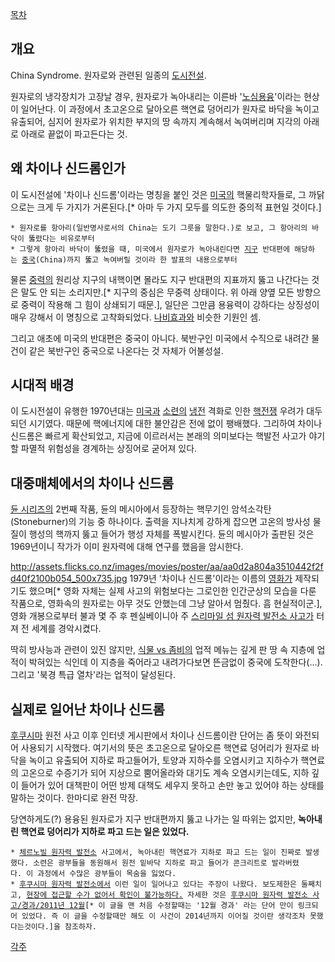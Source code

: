 [[목차]]
== 개요 ==
China Syndrome.
원자로와 관련된 일종의 [[도시전설]]. 

원자로의 냉각장치가 고장날 경우, 원자로가 녹아내리는 이른바 '[[노심용융]]'이라는 현상이 일어난다. 이 과정에서 초고온으로 달아오른 핵연료 덩어리가 원자로 바닥을 녹이고 유출되어, 심지어 원자로가 위치한 부지의 땅 속까지 계속해서 녹여버리며 지각의 아래로 아래로 끝없이 파고든다는 것.

== 왜 차이나 신드롬인가 ==
이 도시전설에 '차이나 신드롬'이라는 명칭을 붙인 것은 [[미국]]의 핵물리학자들로, 그 까닭으로는 크게 두 가지가 거론된다.[* 아마 두 가지 모두를 의도한 중의적 표현일 것이다.]

 * 원자로를 항아리(일반명사로서의 China는 도기 그릇을 말한다.)로 보고, 그 항아리의 바닥이 뚫렸다는 비유로부터
 * 그렇게 항아리 바닥이 뚫렸을 때, 미국에서 원자로가 녹아내린다면 [[지구]] 반대편에 해당하는 [[중국]](China)까지 뚫고 녹여버릴 것이라 한 발표의 내용으로부터

물론 [[중력]]의 원리상 지구의 내핵이면 몰라도 지구 반대편의 지표까지 뚫고 나간다는 것은 말도 안 되는 소리지만.[* 지구의 중심은 무중력 상태이다. 위 아래 양옆 모든 방향으로 중력이 작용해 그 힘이 상쇄되기 때문.], 일단은 그만큼 용융력이 강하다는 상징성이 매우 강해서 이 명칭으로 고착화되었다. [[나비효과]]와 비슷한 기원인 셈.

그리고 애초에 미국의 반대편은 중국이 아니다. 북반구인 미국에서 수직으로 내려간 물건이 같은 북반구인 중국으로 나온다는 것 자체가 어불성설. 

== 시대적 배경 ==
이 도시전설이 유행한 1970년대는 [[미국]]과 [[소련]]의 [[냉전]] 격화로 인한 [[핵전쟁]] 우려가 대두되던 시기였다. 때문에 핵에너지에 대한 불안감은 전에 없이 팽배했다. 그리하여 차이나 신드롬은 빠르게 확산되었고, 지금에 이르러서는 본래의 의미보다는 핵발전 사고가 야기할 파멸적 위험성을 경계하는 상징어로 굳어져 있다.

== 대중매체에서의 차이나 신드롬 ==
[[듄 시리즈]]의 2번째 작품, 듄의 메시아에서 등장하는 핵무기인 암석소각탄(Stoneburner)의 기능 중 하나이다. 출력을 지나치게 강하게 잡으면 고온의 방사성 물질이 행성의 핵까지 뚫고 들어가 행성 자체를 폭발시킨다. 듄의 메시아가 출판된 것은 1969년이니 작가가 이미 원자력에 대해 연구를 했음을 암시한다.

http://assets.flicks.co.nz/images/movies/poster/aa/aa0d2a804a3510442f2fd40f2100b054_500x735.jpg
1979년 '차이나 신드롬'이라는 이름의 [[영화]]가 제작되기도 했으며[* 영화 자체는 실제 사고의 위험보다는 그로인한 인간군상의 모습을 다룬 작품으로, 영화속의 원자로는 아무 것도 안했는데 그냥 알아서 멈췄다. 흠 현실적이군.], 영화 개봉으로부터 불과 몇 주 후 펜실베이니아 주 [[스리마일 섬 원자력 발전소 사고]]가 터져 전 세계를 경악시켰다.

딱히 방사능과 관련이 있진 않지만, [[식물 vs 좀비]]의 업적 메뉴는 깊게 판 땅 속 지층에 업적이 박혀있는 식인데 이 지층을 죽어라고 내려가다보면 뜬금없이 중국에 도착한다(...). 그리고 '북경 특급 열차'라는 업적이 달성된다.
== 실제로 일어난 차이나 신드롬 ==
[[후쿠시마]] 원전 사고 이후 인터넷 게시판에서 차이나 신드롬이란 단어는 좀 뜻이 와전되어 사용되기 시작했다. 여기서의 뜻은 초고온으로 달아오른 핵연료 덩어리가 원자로 바닥을 녹이고 유출되어 지하로 파고들어가, 토양과 지하수를 오염시키고 지하수가 핵연료의 고온으로 수증기가 되어 지상으로 뿜어올라와 대기도 계속 오염시키는데도, 지하 깊이 들어가 있어 대책판이 어떤 방제 대책도 세우지 못하고 손만 놓고 있어야 하는 상태를 말하는 것이다. 한마디로 완전 막장.

당연하게도(?) 용융된 원자로가 지구 반대편까지 뚫고 나가는 일 따위는 없지만, '''녹아내린 핵연료 덩어리가 지하로 파고 드는 일은 있었다.'''

 * [[체르노빌 원자력 발전소]] 사고에서, 녹아내린 핵연료가 지하로 파고 드는 일이 진짜로 발생했다. 소련은 광부들을 동원해서 원전 밑바닥 지하로 파고 들어가 콘크리트로 발라버렸다. 이 과정에서 수많은 광부들이 목숨을 잃었다.
 * [[후쿠시마 원자력 발전소]]에서 이런 일이 일어나고 있다는 주장이 나왔다. 보도제한은 둘째치고, [http://enenews.com/gundersen-could-fukushima-have-a-china-syndrome-no-one-can-get-within-100-feet-of-bottom-of-reactors-video 현장에 접근할 수가 없어서 확인이 불가능하다.] 자세한 것은 [[후쿠시마 원자력 발전소 사고/경과/2011년 12월]][* 이 글을 맨 처음 수정할때는 '12월 경과' 라는 단어 만이 링크되어 있었다. 즉 이 글을 수정할때만 해도 이 사건이 2014년까지 이어질 것이란 생각조차 못했다는것이다.]을 참조하자.   

[[각주]]
